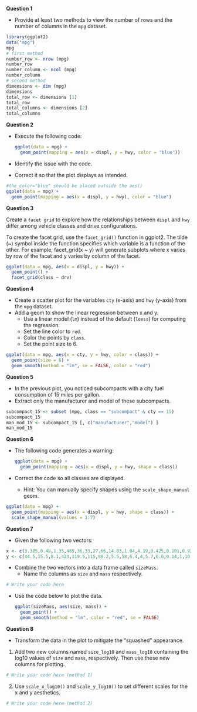 **Question 1**

* Provide at least two methods to view the number of rows and the number of columns in the `mpg` dataset.

```r
library(ggplot2)
data("mpg")
mpg
# first method
number_row <- nrow (mpg)
number_row
number_column <- ncol (mpg)
number_column
# second method
dimensions <- dim (mpg)
dimensions
total_row <- dimensions [1]
total_row 
total_columns <- dimensions [2]
total_columns 
```

**Question 2**

* Execute the following code:

    ```R
    ggplot(data = mpg) + 
      geom_point(mapping = aes(x = displ, y = hwy, color = "blue"))
    ```

* Identify the issue with the code.
* Correct it so that the plot displays as intended.

```r
#the color="blue" should be placed outside the aes()
ggplot(data = mpg) + 
  geom_point(mapping = aes(x = displ, y = hwy), color = "blue")
```

**Question 3**

Create a `facet grid` to explore how the relationships between `displ` and `hwy` differ among vehicle classes and drive configurations.

To create the facet grid, use the `facet_grid()` function in ggplot2. 
The tilde (~) symbol inside the function specifies which variable is a function of the other. For example, facet_grid(x ~ y) will generate subplots where x varies by row of the facet and y varies by column of the facet.


```r
ggplot(data = mpg, aes(x = displ, y = hwy)) +
  geom_point() +
  facet_grid(class ~ drv)
```

**Question 4**

* Create a scatter plot for the variables `cty` (x-axis) and `hwy` (y-axis) from the `mpg` dataset.
* Add a geom to show the linear regression between x and y.
    * Use a linear model (`lm`) instead of the default (`loess`) for computing the regression.
    * Set the line color to `red`.
    * Color the points by `class`.
    * Set the point size to 6.

```r
ggplot(data = mpg, aes(x = cty, y = hwy, color = class)) +
  geom_point(size = 6) +
  geom_smooth(method = "lm", se = FALSE, color = "red") 
```

**Question 5**

* In the previous plot, you noticed subcompacts with a city fuel consumption of 15 miles per gallon.
* Extract only the manufacturer and model of these subcompacts.

```r
subcompact_15 <- subset (mpg, class == "subcompact" & cty == 15)
subcompact_15
man_mod_15 <- subcompact_15 [, c("manufacturer","model") ]
man_mod_15
```

**Question 6**

* The following code generates a warning:

    ```R
    ggplot(data = mpg) + 
      geom_point(mapping = aes(x = displ, y = hwy, shape = class))
    ```

* Correct the code so all classes are displayed.
    * Hint: You can manually specify shapes using the `scale_shape_manual` geom.

```r
ggplot(data = mpg) + 
  geom_point(mapping = aes(x = displ, y = hwy, shape = class)) +
  scale_shape_manual(values = 1:7)
```

**Question 7**

* Given the following two vectors:

```R
x <- c(3.385,0.48,1.35,465,36.33,27.66,14.83,1.04,4.19,0.425,0.101,0.92,1,0.005,0.06,3.5,2,1.7,2547,0.023,187.1,521,0.785,10,3.3,0.2,1.41,529,207,85,0.75,62,6654,3.5,6.8,35,4.05,0.12,0.023,0.01,1.4,250,2.5,55.5,100,52.16,10.55,0.55,60,3.6,4.288,0.28,0.075,0.122,0.048,192,3,160,0.9,1.62,0.104,4.235)
y <- c(44.5,15.5,8.1,423,119.5,115,98.2,5.5,58,6.4,4,5.7,6.6,0.14,1,10.8,12.3,6.3,4603,0.3,419,655,3.5,115,25.6,5,17.5,680,406,325,12.3,1320,5712,3.9,179,56,17,1,0.4,0.25,12.5,490,12.1,175,157,440,179.5,2.4,81,21,39.2,1.9,1.2,3,0.33,180,25,169,2.6,11.4,2.5,50.4)
```
* Combine the two vectors into a data frame called `sizeMass`.
    * Name the columns as `size` and `mass` respectively.

```r
# Write your code here
```

* Use the code below to plot the data.

    ```R
    ggplot(sizeMass, aes(size, mass)) +
      geom_point() +
      geom_smooth(method = "lm", color = "red", se = FALSE)
    ```

**Question 8**

* Transform the data in the plot to mitigate the "squashed" appearance.

1. Add two new columns named `size_log10` and `mass_log10` containing the log10 values of `size` and `mass`, respectively. Then use these new columns for plotting.

```r
# Write your code here (method 1)
```

2. Use `scale_x_log10()` and `scale_y_log10()` to set different scales for the x and y aesthetics.

```r
# Write your code here (method 2)
```
